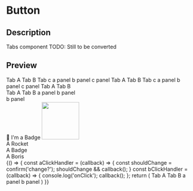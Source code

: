 
<Meta title="Components/Tabs" component={Tabs} />

# Button

## Description

Tabs component
TODO: Still to be converted

## Preview

<Preview>
  <Story name="Default tabs with three options">
    <Tabs initialTab="tab-2">
      <Tabs.TabWrapper>
        <Tabs.Tab tabId="tab-1" style={{ background: 'rgba(255,102,0,0.1)'}}>Tab A</Tabs.Tab>
        <Tabs.Tab tabId="tab-2">Tab B</Tabs.Tab>
        <Tabs.Tab tabId="tab-3">Tab c</Tabs.Tab>
      </Tabs.TabWrapper>
      <Tabs.Panel tabId="tab-1" style={{ background: 'rgba(255,102,0,0.1)'}}>a panel</Tabs.Panel>
      <Tabs.Panel tabId="tab-2">b panel</Tabs.Panel>
      <Tabs.Panel tabId="tab-3">c panel</Tabs.Panel>
    </Tabs>
  </Story>
</Preview>

<Preview>
  <Story name="Three tabs streched">
    <Tabs initialTab="tab-1">
        <Tabs.TabWrapper stretch>
          <Tabs.Tab tabId="tab-1">Tab A</Tabs.Tab>
          <Tabs.Tab tabId="tab-2" disabled>Tab B</Tabs.Tab>
          <Tabs.Tab tabId="tab-3">Tab c</Tabs.Tab>
        </Tabs.TabWrapper>
        <Tabs.Panel tabId="tab-1">a panel</Tabs.Panel>
        <Tabs.Panel tabId="tab-2">b panel</Tabs.Panel>
        <Tabs.Panel tabId="tab-3">c panel</Tabs.Panel>
      </Tabs>
  </Story>
</Preview>

<Preview>
  <Story name="Nested tabs">
    <Tabs initialTab="tab-1">
      <Tabs.TabWrapper stretch>
        <Tabs.Tab tabId="tab-1">Tab A</Tabs.Tab>
        <Tabs.Tab tabId="tab-2">Tab B</Tabs.Tab>
      </Tabs.TabWrapper>
      <Tabs.Panel tabId="tab-1">
        <div>
          <Tabs initialTab="nested-tab-1">
            <Tabs.TabWrapper>
              <Tabs.Tab tabId="nested-tab-1">Tab A</Tabs.Tab>
              <Tabs.Tab tabId="nested-tab-2">Tab B</Tabs.Tab>
            </Tabs.TabWrapper>
            <Tabs.Panel tabId="nested-tab-1">a panel</Tabs.Panel>
            <Tabs.Panel tabId="nested-tab-2">b panel</Tabs.Panel>
          </Tabs>
        </div>
      </Tabs.Panel>
      <Tabs.Panel tabId="tab-2">b panel</Tabs.Panel>
    </Tabs>
  </Story>
</Preview>

<Preview>
  <Story name="Fun with Tabs strached">
    <div style={{ border: '3px solid yellow', padding: '8px' }}>
      <Tabs initialTab="tab-1">
        <div style={{ border: '3px solid green', minHeight: '600px', padding: '8px' }}>
          <div style={{ border: '3px solid blue', padding: '8px' }}>
          <Tabs.TabWrapper stretch>
            <Tabs.Tab tabId="tab-1">🚀</Tabs.Tab>
            <Tabs.Tab tabId="tab-2"><Badge color="#ff0" background="#f60">I'm a Badge</Badge></Tabs.Tab>
            <Tabs.Tab tabId="tab-3"><img src="https://i2-prod.mirror.co.uk/incoming/article5657868.ece/ALTERNATES/s1200b/Boris-Johnson.jpg" width="100px" /></Tabs.Tab>
          </Tabs.TabWrapper>
          </div>
          <div style={{ border: '3px solid red', display: 'flex', flex: '1 1 0px', flexDirection: 'column', height: '300px', padding: '8px' }}>
            <Tabs.Panel tabId="tab-1"><div style={{ padding: '8px' }}>A Rocket</div></Tabs.Panel>
            <Tabs.Panel tabId="tab-2"><div style={{ padding: '80px' }}>A Badge</div></Tabs.Panel>
            <Tabs.Panel tabId="tab-3"><div style={{ display: 'flex', justifyContent: 'center', alignItems: 'center', border: '3px dotted green', width: '100%' }}>A Boris</div></Tabs.Panel>
          </div>
        </div>
      </Tabs>
    </div>
  </Story>
</Preview>

<Preview>
  <Story name="tabs with before change handler">
    {() => {
      const aClickHandler = (callback) => {
        const shouldChange = confirm('change?');
        shouldChange && callback();
      }
      const bClickHandler = (callback) => {
        console.log('onClick');
        callback();
      };
      return (
        <Tabs initialTab="tab-2">
          <Tabs.TabWrapper>
            <Tabs.Tab tabId="tab-1" beforeOnChange={aClickHandler} style={{ background: 'rgba(255,102,0,0.1)'}}>Tab A</Tabs.Tab>
            <Tabs.Tab tabId="tab-2" beforeOnChange={bClickHandler}>Tab B</Tabs.Tab>
          </Tabs.TabWrapper>
          <Tabs.Panel tabId="tab-1" style={{ background: 'rgba(255,102,0,0.1)'}}>a panel</Tabs.Panel>
          <Tabs.Panel tabId="tab-2">b panel</Tabs.Panel>
        </Tabs>
      )
    }}
  </Story>
</Preview>
